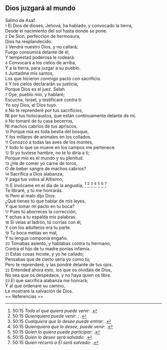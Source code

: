 == Dios juzgará al mundo ==

Salmo de Asaf.<br>
{{anchor|1}} <small>1</small> El Dios de dioses, Jehová, ha hablado, y convocado la tierra,<br>
Desde el nacimiento del sol hasta donde se pone.<br>
{{anchor|2}} <small>2</small> De Sion, perfección de hermosura,<br>
Dios ha resplandecido.<br>
{{anchor|3}} <small>3</small> Vendrá nuestro Dios, y no callará;<br>
Fuego consumirá delante de él,<br>
Y tempestad poderosa le rodeará.<br>
{{anchor|4}} <small>4</small> Convocará a los cielos de arriba,<br>
Y a la tierra, para juzgar a su pueblo.<br>
{{anchor|5}} <small>5</small> Juntadme mis santos,<br>
Los que hicieron conmigo pacto con sacrificio.<br>
{{anchor|6}} <small>6</small> Y los cielos declararán su justicia,<br>
Porque Dios es el juez. Selah<br>
{{anchor|7}} <small>7</small> Oye, pueblo mío, y hablaré;<br>
Escucha, Israel, y testificaré contra ti:<br>
Yo soy Dios, el Dios tuyo.<br>
{{anchor|8}} <small>8</small> No te reprenderé por tus sacrificios,<br>
Ni por tus holocaustos, que están continuamente delante de mí.<br>
{{anchor|9}} <small>9</small> No tomaré de tu casa becerros,<br>
Ni machos cabríos de tus apriscos.<br>
{{anchor|10}} <small>10</small> Porque mía es toda bestia del bosque,<br>
Y los millares de animales en los collados.<br>
{{anchor|11}} <small>11</small> Conozco a todas las aves de los montes,<br>
Y todo lo que se mueve en los campos me pertenece.<br>
{{anchor|12}} <small>12</small> Si yo tuviese hambre, no te lo diría a ti;<br>
Porque mío es el mundo y su plenitud.<br>
{{anchor|13}} <small>13</small> ¿He de comer yo carne de toros,<br>
O de beber sangre de machos cabríos?<br>
{{anchor|14}} <small>14</small> Sacrifica a Dios alabanza,<br>
Y paga tus votos al Altísimo;<br>
{{anchor|15}} <small>15</small> E invócame en el día de la angustia; <ref>50:15 ''Todo el que quiera puede venir'': {{lib|LU|139|12|7}}.</ref> <ref>50:15 ''Quienquiera puede venir'': {{lib|LU|165|3|8}}; {{lib|LU|2|5|2}}.</ref> <ref>50:15 ''Cualquiera que lo desee puede entrar'': {{lib|LU|166|3|7}}.</ref> <ref>50:15 ''Quienquiera que lo desee, puede venir'': {{lib|LU|100|7|6}}.</ref> <ref>50:15 ''Quien lo quiera puede participar'': {{lib|LU|32|5|8}}.</ref> <ref>50:15 ''Quien lo desee será salvado'': {{lib|LU|131|10|7}}.</ref> <ref>50:15 ''Quien recurra a Él será salvado'': {{lib|LU|2|4|1}}.</ref><br>
Te libraré, y tú me honrarás.<br>
{{anchor|16}} <small>16</small> Pero al malo dijo Dios:<br>
¿Qué tienes tú que hablar de mis leyes,<br>
Y que tomar mi pacto en tu boca?<br>
{{anchor|17}} <small>17</small> Pues tú aborreces la corrección,<br>
Y echas a tu espalda mis palabras.<br>
{{anchor|18}} <small>18</small> Si veías al ladrón, tú corrías con él,<br>
Y con los adúlteros era tu parte.<br>
{{anchor|19}} <small>19</small> Tu boca metías en mal,<br>
Y tu lengua componía engaño.<br>
{{anchor|20}} <small>20</small> Tomabas asiento, y hablabas contra tu hermano;<br>
Contra el hijo de tu madre ponías infamia.<br>
{{anchor|21}} <small>21</small> Estas cosas hiciste, y yo he callado;<br>
Pensabas que de cierto sería yo como tú;<br>
Pero te reprenderé, y las pondré delante de tus ojos.<br>
{{anchor|22}} <small>22</small> Entended ahora esto, los que os olvidáis de Dios,<br>
No sea que os despedace, y no haya quien os libre.<br>
{{anchor|23}} <small>23</small> El que sacrifica alabanza me honrará;<br>
Y al que ordenare su camino,<br>
Le mostraré la salvación de Dios.<br>
== Referencias ==

<references />
